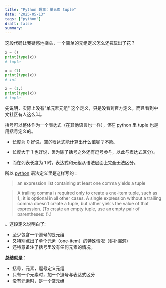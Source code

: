 ```yaml
---
title: "Python 趣事：单元素 tuple"
date: "2025-05-13"
tags: ["python"]
draft: false
summary:
---
```


这段代码让我疑惑地挠头，一个简单的元组定义怎么还被玩出了花？

```py
x = ()
print(type(x))
# tuple

x = (1)
print(type(x))
# int

x = (1,)
print(type(x))
# tuple
```

先说明，实际上没有"单元素元组" 这个定义，只是没看到官方定义，而且看到中文社区有人这么叫。

括号可以整体作为一个表达式（在其他语言也一样），但在 python 里 tuple 也是用括号定义的。

* 长度为 0 好说，空的表达式能计算出什么值呢？不能。

* 长度大于 1 也好说，因为除了括号之外还有逗号参与，以此与表达式区分）。

* 而在列表长度为 1 时，表达式和元组从语法层面上完全无法区分。

所以 [python](https://docs.python.org/3/reference/expressions.html#expression-lists) 语法定义里是这样写的：

> an expression list containing at least one comma yields a tuple

> A trailing comma is required only to create a one-item tuple, such as 1,; it is optional in all other cases. A single expression without a trailing comma doesn’t create a tuple, but rather yields the value of that expression. (To create an empty tuple, use an empty pair of parentheses: ().)

。这段定义说明白了:

- 至少包含一个逗号的是元组
- 又特别点出了单个元素（one-item）的特殊情况（弥补漏洞）
- 还特意备注了括号里没有任何元素的情况。

**总结就是**：

- 括号，元素，逗号定义元组
- 只有一个元素时，加一个逗号与表达式区分
- 没有元素时，是一个空元组
